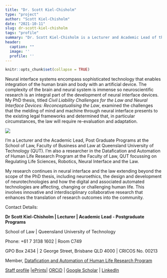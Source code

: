 ```yaml
---
title: "Dr. Scott Kiel-Chisholm"
type: "project"
author: "Scott Kiel-Chisholm"
date: "2021-10-11"
slug: dr-scott-kiel-chisholm
tags: "profile"
summary: "Dr. Scott Kiel-Chisholm is a Lecturer and Academic Lead of the Postgraduate Programs at the School of Law, Faculty of Business and Law at Queensland University of Technology (QUT). He is also a researcher in the Datafication and Automation of Human Life Research Program at the Faculty of Law, QUT, focusing on Regulating Life Sciences, Robotics, Neural Interface and the Law. "
header:
  caption: ""
  image: ''
  profile: ''
---
```


```r
knitr::opts_chunk$set(collapse = TRUE)
```

Neural interface systems encompass sophisticated technology that enables integration of the human brain and body with an artificial device. The complexity of the brain and neural system is immense so neuroscientific research is an integral part of the development of neural interface devices. My PhD thesis, titled *Civil Liability Challenges for the Law and Neural Interface Devices: Reconceptualising the Law*, examined the challenges that the melding of mind and machine through neural interface presents to the existing legal frameworks and determined that, in particular circumstances, the law will require re-evaluation and adaptation. 


![](Scott.png)



I’m a Lecturer and the Academic Lead, Post Graduate Programs at the School of Law, Faculty of Business and Law at Queensland University of Technology (QUT). I’m also a researcher in the Datafication and Automation of Human Life Research Program at the Faculty of Law, QUT focussing on Regulating Life Sciences, Robotics, Neural Interface and the Law. 

My research continues in neural interface and the law extending beyond the scope of the PhD thesis, including neuroethics, the design and development of neurotechnologies and how the digital and associated automated technologies are affecting, changing or challenging human life. This involves innovative and interdisciplinary collaborative research that enhances the translation of research outcomes into the community. 

Contact Details: 

**Dr Scott Kiel-Chisholm | Lecturer | Academic Lead - Postgraduate Programs** 

School of Law | Queensland University of Technology 

Phone: +61 7 3138 1602 | Room C749

GPO Box 2434 | 2 George Street, Brisbane QLD 4000 | CRICOS No. 00213

Member, [Datafication and Automation of Human Life Research Program](https://research.qut.edu.au/daaohl/)

[Staff profile](https://staff.qut.edu.au/staff/s.kielchisholm) |[ePrints](http://eprints.qut.edu.au/view/person/Kiel-Chisholm,_Scott.html)| [ORCiD](https://orcid.org/0000-0003-3178-148X) | [Google Scholar](https://scholar.google.com.au/citations?hl=en&user=tCIeeRkAAAAJ) | [LinkedIn](https://au.linkedin.com/in/scott-kiel-chisholm-27221610)

